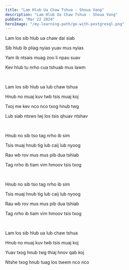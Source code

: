 ```yaml
---
title: "Lam Hlub Ua Chaw Tshua - Shoua Vang"
description: "Lam Hlub Ua Chaw Tshua - Shoua Vang"
pubDate: "Mar 22 2024"
heroImage: "/my-learning-path/go-with-postgresql.png"
---
```


Lam los sib hlub ua chaw dai siab

Sib hlub ib pliag nyias yuav mus nyias

Yam ib ntsais muag zoo li npau suav

Kev hlub tu nrho cua tshuab mus lawm

<br />

Lam los sib hlub ua lub chaw tshua

Hnub no muaj kuv twb tsis muaj koj

Txoj me kev nco nco txog hnub twg

Lub siab ntsws lwj los tsis qhuav ntshav

<br />

Hnub no sib tso tag nrho ib sim

Tsis muaj hnub tig lub caij lub nyoog

Rau wb rov mus mus pib dua tshiab

Tag nrho ib tiam vim hmoov tsis txog

<br />

Hnub no sib tso tag nrho ib sim

Tsis muaj hnub tig lub caij lub nyoog

Rau wb rov mus mus pib dua tshiab

Tag nrho ib tiam vim hmoov tsis txog

<br />

Lam los sib hlub ua lub chaw tshua

Hnub no muaj kuv twb tsis muaj koj

Yuav txog hnub twg thiaj hnov qab koj

Ntshe txog hnub tuag los tseem nco nco

